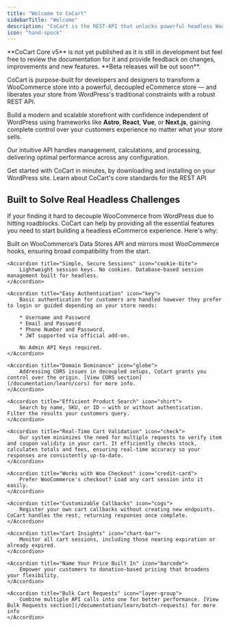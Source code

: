 ```yaml
---
title: "Welcome to CoCart"
sidebarTitle: "Welcome"
description: "CoCart is the REST-API that unlocks powerful headless WooCommerce capabilities."
icon: "hand-spock"
---
```


<Warning>
    **CoCart Core v5** is not yet published as it is still in development but feel free to review the documentation for it and provide feedback on changes, improvements and new features. **Beta releases will be out soon**.
</Warning>

CoCart is purpose-built for developers and designers to transform a WooCommerce store into a powerful, decoupled eCommerce store — and liberates your store from WordPress's traditional constraints with a robust REST API.

Build a modern and scalable storefront with confidence independent of WordPress using frameworks like **Astro**, **React**, **Vue**, or **Next.js**, gaining complete control over your customers experience no matter what your store sells.

Our intuitive API handles management, calculations, and processing, delivering optimal performance across any configuration.

<CardGroup cols={2}>
    <Card
        title="Installation"
        icon="rocket"
        color="#f91880"
        href="/getting-started"
    >
        Get started with CoCart in minutes, by downloading and installing on your WordPress site.
    </Card>
    <Card
        title="Standards"
        icon="clipboard"
        color="#EA8000"
        href="/overview/standards"
    >
        Learn about CoCart's core standards for the REST API
    </Card>
</CardGroup>

## Built to Solve Real Headless Challenges

If your finding it hard to decouple WooCommerce from WordPress due to hitting roadblocks. CoCart can help by providing all the essential features you need to start building a headless eCommerce experience. Here's why:

<AccordionGroup>
    <Accordion title="Source of Truth" icon="anchor">
        Built on WooCommerce’s Data Stores API and mirrors most WooCommerce hooks, ensuring broad compatibility from the start.
    </Accordion>

    <Accordion title="Simple, Secure Sessions" icon="cookie-bite">
        Lightweight session keys. No cookies. Database-based session management built for headless.
    </Accordion>

    <Accordion title="Easy Authentication" icon="key">
        Basic authentication for customers are handled however they prefer to login or guided depending on your store needs:

        * Username and Password
        * Email and Password
        * Phone Number and Password.
        * JWT supported via official add-on.

        No Admin API Keys required. 
    </Accordion>

    <Accordion title="Domain Dominance" icon="globe">
        Addressing CORS issues in decoupled setups, CoCart grants you control over the origin. [View CORS section](/documentation/learn/cors) for more info.
    </Accordion>

    <Accordion title="Efficient Product Search" icon="shirt">
        Search by name, SKU, or ID — with or without authentication. Filter the results your customers query.
    </Accordion>

    <Accordion title="Real-Time Cart Validation" icon="check">
        Our system minimizes the need for multiple requests to verify item and coupon validity in your cart. It efficiently checks stock, calculates totals and fees, ensuring real-time accuracy so your responses are consistently up-to-date.
    </Accordion>

    <Accordion title="Works with Woo Checkout" icon="credit-card">
        Prefer WooCommerce's checkout? Load any cart session into it easily.
    </Accordion>

    <Accordion title="Customizable Callbacks" icon="cogs">
        Register your own cart callbacks without creating new endpoints. CoCart handles the rest, returning responses once complete.
    </Accordion>

    <Accordion title="Cart Insights" icon="chart-bar">
        Monitor all cart sessions, including those nearing expiration or already expired.
    </Accordion>

    <Accordion title="Name Your Price Built In" icon="barcode">
        Empower your customers to donation-based pricing that broadens your flexibility.
    </Accordion>

    <Accordion title="Bulk Cart Requests" icon="layer-group">
        Combine multiple API calls into one for better performance. [View Bulk Requests section](/documentation/learn/batch-requests) for more info
    </Accordion>
</AccordionGroup>
